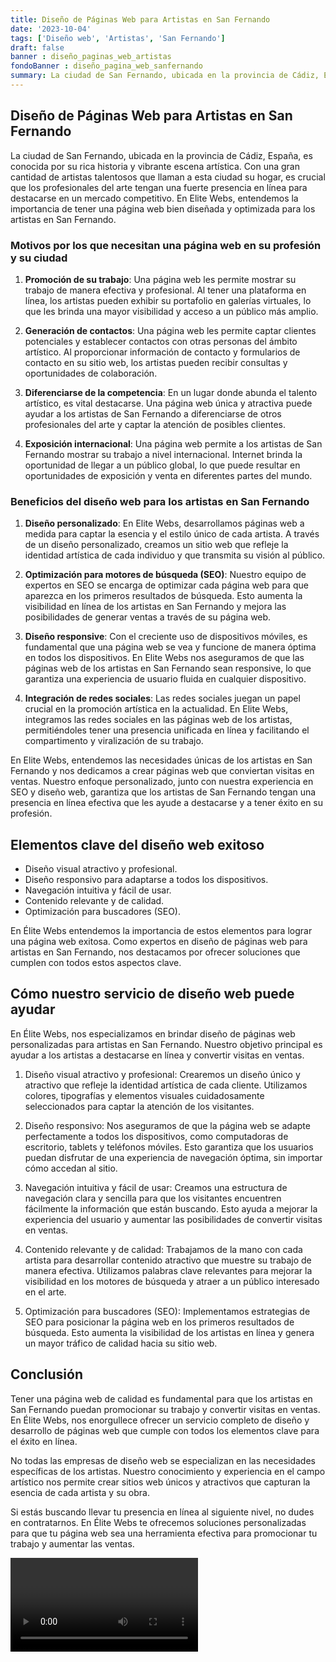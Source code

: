 ```yaml
---
title: Diseño de Páginas Web para Artistas en San Fernando
date: '2023-10-04'
tags: ['Diseño web', 'Artistas', 'San Fernando']
draft: false
banner : diseño_paginas_web_artistas
fondoBanner : diseño_pagina_web_sanfernando
summary: La ciudad de San Fernando, ubicada en la provincia de Cádiz, España, es conocida por su rica historia y vibrante escena artística. Con una gran cantidad de artistas talentosos que llaman a esta ciudad su hogar, es crucial que los profesionales del arte tengan una fuerte presencia en línea para destacarse en un mercado competitivo. En Elite Webs, entendemos la importancia de tener una página web bien diseñada y optimizada para los artistas en San Fernando. 
---
```


## Diseño de Páginas Web para Artistas en San Fernando

La ciudad de San Fernando, ubicada en la provincia de Cádiz, España, es conocida por su rica historia y vibrante escena artística. Con una gran cantidad de artistas talentosos que llaman a esta ciudad su hogar, es crucial que los profesionales del arte tengan una fuerte presencia en línea para destacarse en un mercado competitivo. En Elite Webs, entendemos la importancia de tener una página web bien diseñada y optimizada para los artistas en San Fernando. 

### Motivos por los que necesitan una página web en su profesión y su ciudad 

1. **Promoción de su trabajo**: Una página web les permite mostrar su trabajo de manera efectiva y profesional. Al tener una plataforma en línea, los artistas pueden exhibir su portafolio en galerías virtuales, lo que les brinda una mayor visibilidad y acceso a un público más amplio.

2. **Generación de contactos**: Una página web les permite captar clientes potenciales y establecer contactos con otras personas del ámbito artístico. Al proporcionar información de contacto y formularios de contacto en su sitio web, los artistas pueden recibir consultas y oportunidades de colaboración.

3. **Diferenciarse de la competencia**: En un lugar donde abunda el talento artístico, es vital destacarse. Una página web única y atractiva puede ayudar a los artistas de San Fernando a diferenciarse de otros profesionales del arte y captar la atención de posibles clientes.

4. **Exposición internacional**: Una página web permite a los artistas de San Fernando mostrar su trabajo a nivel internacional. Internet brinda la oportunidad de llegar a un público global, lo que puede resultar en oportunidades de exposición y venta en diferentes partes del mundo.

### Beneficios del diseño web para los artistas en San Fernando

1. **Diseño personalizado**: En Elite Webs, desarrollamos páginas web a medida para captar la esencia y el estilo único de cada artista. A través de un diseño personalizado, creamos un sitio web que refleje la identidad artística de cada individuo y que transmita su visión al público.

2. **Optimización para motores de búsqueda (SEO)**: Nuestro equipo de expertos en SEO se encarga de optimizar cada página web para que aparezca en los primeros resultados de búsqueda. Esto aumenta la visibilidad en línea de los artistas en San Fernando y mejora las posibilidades de generar ventas a través de su página web.

3. **Diseño responsive**: Con el creciente uso de dispositivos móviles, es fundamental que una página web se vea y funcione de manera óptima en todos los dispositivos. En Elite Webs nos aseguramos de que las páginas web de los artistas en San Fernando sean responsive, lo que garantiza una experiencia de usuario fluida en cualquier dispositivo.

4. **Integración de redes sociales**: Las redes sociales juegan un papel crucial en la promoción artística en la actualidad. En Elite Webs, integramos las redes sociales en las páginas web de los artistas, permitiéndoles tener una presencia unificada en línea y facilitando el compartimento y viralización de su trabajo.

En Elite Webs, entendemos las necesidades únicas de los artistas en San Fernando y nos dedicamos a crear páginas web que conviertan visitas en ventas. Nuestro enfoque personalizado, junto con nuestra experiencia en SEO y diseño web, garantiza que los artistas de San Fernando tengan una presencia en línea efectiva que les ayude a destacarse y a tener éxito en su profesión.

<GifSeo />

<Cta />

## Elementos clave del diseño web exitoso

- Diseño visual atractivo y profesional.
- Diseño responsivo para adaptarse a todos los dispositivos.
- Navegación intuitiva y fácil de usar.
- Contenido relevante y de calidad.
- Optimización para buscadores (SEO).

En Élite Webs entendemos la importancia de estos elementos para lograr una página web exitosa. Como expertos en diseño de páginas web para artistas en San Fernando, nos destacamos por ofrecer soluciones que cumplen con todos estos aspectos clave.

## Cómo nuestro servicio de diseño web puede ayudar

En Élite Webs, nos especializamos en brindar diseño de páginas web personalizadas para artistas en San Fernando. Nuestro objetivo principal es ayudar a los artistas a destacarse en línea y convertir visitas en ventas.

1. Diseño visual atractivo y profesional: Crearemos un diseño único y atractivo que refleje la identidad artística de cada cliente. Utilizamos colores, tipografías y elementos visuales cuidadosamente seleccionados para captar la atención de los visitantes.

2. Diseño responsivo: Nos aseguramos de que la página web se adapte perfectamente a todos los dispositivos, como computadoras de escritorio, tablets y teléfonos móviles. Esto garantiza que los usuarios puedan disfrutar de una experiencia de navegación óptima, sin importar cómo accedan al sitio.

3. Navegación intuitiva y fácil de usar: Creamos una estructura de navegación clara y sencilla para que los visitantes encuentren fácilmente la información que están buscando. Esto ayuda a mejorar la experiencia del usuario y aumentar las posibilidades de convertir visitas en ventas.

4. Contenido relevante y de calidad: Trabajamos de la mano con cada artista para desarrollar contenido atractivo que muestre su trabajo de manera efectiva. Utilizamos palabras clave relevantes para mejorar la visibilidad en los motores de búsqueda y atraer a un público interesado en el arte.

5. Optimización para buscadores (SEO): Implementamos estrategias de SEO para posicionar la página web en los primeros resultados de búsqueda. Esto aumenta la visibilidad de los artistas en línea y genera un mayor tráfico de calidad hacia su sitio web.

## Conclusión 

Tener una página web de calidad es fundamental para que los artistas en San Fernando puedan promocionar su trabajo y convertir visitas en ventas. En Élite Webs, nos enorgullece ofrecer un servicio completo de diseño y desarrollo de páginas web que cumple con todos los elementos clave para el éxito en línea.

No todas las empresas de diseño web se especializan en las necesidades específicas de los artistas. Nuestro conocimiento y experiencia en el campo artístico nos permite crear sitios web únicos y atractivos que capturan la esencia de cada artista y su obra.

Si estás buscando llevar tu presencia en línea al siguiente nivel, no dudes en contratarnos. En Élite Webs te ofrecemos soluciones personalizadas para que tu página web sea una herramienta efectiva para promocionar tu trabajo y aumentar las ventas.

<Video />

<CtaBot job='Artistas' city='San Fernando'/>

<Gmaps query='San Fernando+españa+maps' />